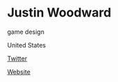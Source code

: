 # Justin Woodward

<Skills>

game design

</Skills>

<Location>

United States

</Location>

<Personal>

[Twitter](https://twitter.com/icjman)

</Personal>

<Business>

[Website](http://www.interabangent.com)

</Business>


